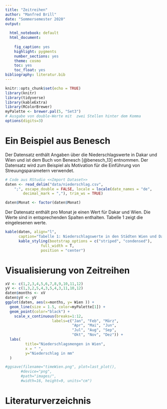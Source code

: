 ```yaml
---
title: "Zeitreihen"
author: "Manfred Brill"
date: "Sommersemester 2020"
output: 
  
  html_notebook: default
  html_document: 
    
    fig_caption: yes
    highlight: pygments
    number_sections: yes
    theme: cosmo
    toc: yes
    toc_float: yes
bibliography: literatur.bib    
---
```


```r
knitr::opts_chunk$set(echo = TRUE)
library(knitr)
library(tidyverse)
library(kableExtra)
library(RColorBrewer)
myPalette <- brewer.pal(5, "Set3")
# Ausgabe von double-Werte mit  zwei Stellen hinter dem Komma
options(digits=3)
```

# Ein Beispiel aus Benesch
Der Datensatz enthält Angaben über die Niederschlagswerte in Dakar und Wien und ist dem Buch
von Benesch [@benesch_13] entnommen.  Der Datensatz wird zum Beispiel als Motivation für die Einführung
von Streuungsparametern verwendet.


```r
# Code aus RStudio <<Import Dataset>>
daten <- read_delim("data/niederschlag.csv", 
    ";", escape_double = FALSE, locale = locale(date_names = "de", 
        decimal_mark = ","), trim_ws = TRUE)

daten$Monat <- factor(daten$Monat)
```

Der Datensatz enthält pro Monat je einen Wert für Dakar und Wien. Die Werte sind in entsprechenden
Spalten enthalten. Tabelle 1 zeigt die eingelesenen werte.
```r
kable(daten, align="l",
      caption="Tabelle 1: Niederschlagswerte in den Städten Wien und Dakar in mm") %>%
      kable_styling(bootstrap_options = c("striped", "condensed"), 
                full_width = T, 
                position = "center")
```

# Visualisierung von Zeitreihen

```r
xV <- c(1,2,3,4,5,6,7,8,9,10,11,12)
yV <- c(1,3,2,5,4,3,5,4,3,11,10,12)
daten$months <- xV
daten$yV <- yV
ggplot(daten, aes(x=months, y= Wien )) + 
  geom_line(size = 1.5, color=myPalette[1]) +
  geom_point(color="black") + 
    scale_x_continuous(breaks=1:12,
                     labels=c("Jan", "Feb", "März", 
                              "Apr", "Mai", "Jun",
                              "Jul", "Aug", "Sep", 
                              "Okt", "Nov", "Dez")) +
  labs(
         title="Niederschlagsmengen in Wien",
         x = " ",
         y="Niederschlag in mm"
  )

#ggsave(filename="timeWien.png", plot=last_plot(), 
       #device="png",
       #path="images/", 
       #width=16, height=9, units="cm")
```

# Literaturverzeichnis



